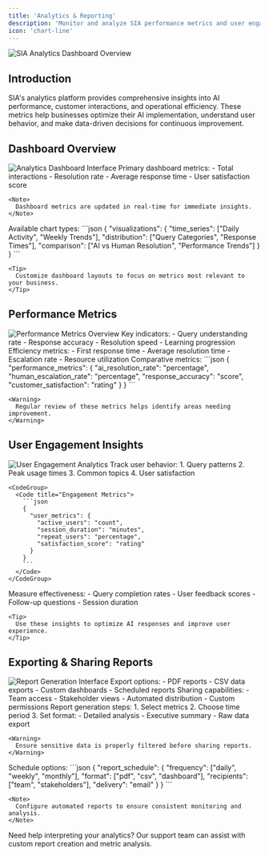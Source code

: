 ```yaml
---
title: 'Analytics & Reporting'
description: 'Monitor and analyze SIA performance metrics and user engagement'
icon: 'chart-line'
---
```


<img
  className="block dark:hidden"
  src="/images/sia-logo-light.png"
  alt="SIA Analytics Dashboard Overview"
/>

## Introduction

SIA's analytics platform provides comprehensive insights into AI performance, customer interactions, and operational efficiency. These metrics help businesses optimize their AI implementation, understand user behavior, and make data-driven decisions for continuous improvement.

## Dashboard Overview

<Frame>
  <img src="/images/sia-logo-light.png" alt="Analytics Dashboard Interface" />
</Frame>

<AccordionGroup>
  <Accordion icon="gauge" title="Key Metrics Display">
    Primary dashboard metrics:
    - Total interactions
    - Resolution rate
    - Average response time
    - User satisfaction score
    
    <Note>
      Dashboard metrics are updated in real-time for immediate insights.
    </Note>
  </Accordion>
  
  <Accordion icon="chart-simple" title="Data Visualization">
    Available chart types:
    ```json
    {
      "visualizations": {
        "time_series": ["Daily Activity", "Weekly Trends"],
        "distribution": ["Query Categories", "Response Times"],
        "comparison": ["AI vs Human Resolution", "Performance Trends"]
      }
    }
    ```
    
    <Tip>
      Customize dashboard layouts to focus on metrics most relevant to your business.
    </Tip>
  </Accordion>
</AccordionGroup>

## Performance Metrics

<Frame>
  <img src="/images/sia-logo-light.png" alt="Performance Metrics Overview" />
</Frame>

<CardGroup>
  <Card title="AI Performance" icon="robot">
    Key indicators:
    - Query understanding rate
    - Response accuracy
    - Resolution speed
    - Learning progression
  </Card>

  <Card title="Operational Efficiency" icon="chart-line">
    Efficiency metrics:
    - First response time
    - Average resolution time
    - Escalation rate
    - Resource utilization
  </Card>
</CardGroup>

<AccordionGroup>
  <Accordion icon="magnifying-glass-chart" title="Performance Analysis">
    Comparative metrics:
    ```json
    {
      "performance_metrics": {
        "ai_resolution_rate": "percentage",
        "human_escalation_rate": "percentage",
        "response_accuracy": "score",
        "customer_satisfaction": "rating"
      }
    }
    ```
    
    <Warning>
      Regular review of these metrics helps identify areas needing improvement.
    </Warning>
  </Accordion>
</AccordionGroup>

## User Engagement Insights

<Frame>
  <img src="/images/sia-logo-light.png" alt="User Engagement Analytics" />
</Frame>

<AccordionGroup>
  <Accordion icon="users" title="Interaction Patterns">
    Track user behavior:
    1. Query patterns
    2. Peak usage times
    3. Common topics
    4. User satisfaction
    
    <CodeGroup>
      <Code title="Engagement Metrics">
        ```json
        {
          "user_metrics": {
            "active_users": "count",
            "session_duration": "minutes",
            "repeat_users": "percentage",
            "satisfaction_score": "rating"
          }
        }
        ```
      </Code>
    </CodeGroup>
  </Accordion>

  <Accordion icon="bullseye-arrow" title="Response Effectiveness">
    Measure effectiveness:
    - Query completion rates
    - User feedback scores
    - Follow-up questions
    - Session duration
    
    <Tip>
      Use these insights to optimize AI responses and improve user experience.
    </Tip>
  </Accordion>
</AccordionGroup>

## Exporting & Sharing Reports

<Frame>
  <img src="/images/sia-logo-light.png" alt="Report Generation Interface" />
</Frame>

<CardGroup>
  <Card title="Report Generation" icon="file-export">
    Export options:
    - PDF reports
    - CSV data exports
    - Custom dashboards
    - Scheduled reports
  </Card>

  <Card title="Data Sharing" icon="share-nodes">
    Sharing capabilities:
    - Team access
    - Stakeholder views
    - Automated distribution
    - Custom permissions
  </Card>
</CardGroup>

<AccordionGroup>
  <Accordion icon="file-lines" title="Creating Reports">
    Report generation steps:
    1. Select metrics
    2. Choose time period
    3. Set format:
       - Detailed analysis
       - Executive summary
       - Raw data export
    
    <Warning>
      Ensure sensitive data is properly filtered before sharing reports.
    </Warning>
  </Accordion>

  <Accordion icon="clock" title="Automated Reporting">
    Schedule options:
    ```json
    {
      "report_schedule": {
        "frequency": ["daily", "weekly", "monthly"],
        "format": ["pdf", "csv", "dashboard"],
        "recipients": ["team", "stakeholders"],
        "delivery": "email"
      }
    }
    ```
    
    <Note>
      Configure automated reports to ensure consistent monitoring and analysis.
    </Note>
  </Accordion>
</AccordionGroup>

<Note>
  Need help interpreting your analytics? Our support team can assist with custom report creation and metric analysis.
</Note> 